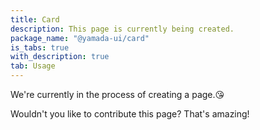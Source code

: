 ```yaml
---
title: Card
description: This page is currently being created.
package_name: "@yamada-ui/card"
is_tabs: true
with_description: true
tab: Usage
---
```


We're currently in the process of creating a page.😘

Wouldn't you like to contribute this page? That's amazing!
